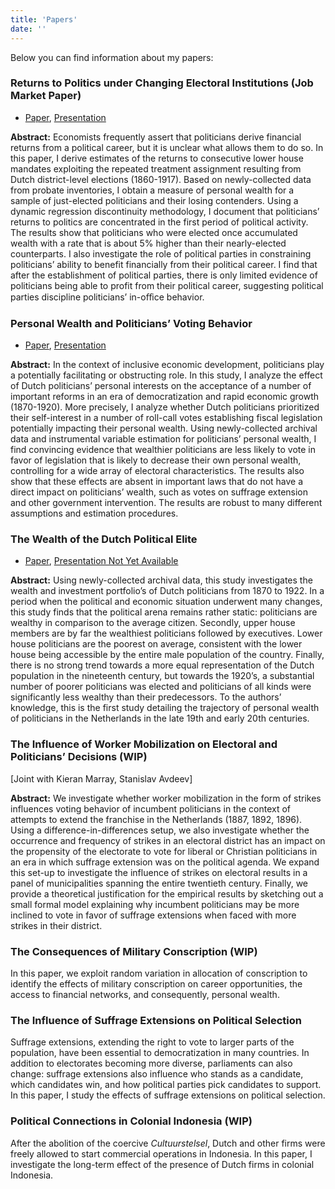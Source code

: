 ```yaml
---
title: 'Papers'
date: ''
---
```


Below you can find information about my papers:

### Returns to Politics under Changing Electoral Institutions (Job Market Paper)

- [Paper](/papers/polrents.pdf), [Presentation](/papers/pres_polrents.pdf)

**Abstract:** Economists frequently assert that politicians derive financial returns from a political career, but it is unclear what allows them to do so. In this paper, I derive estimates of the returns to consecutive lower house mandates exploiting the repeated treatment assignment resulting from Dutch district-level elections (1860-1917). Based on newly-collected data from probate inventories, I obtain a measure of personal wealth for a sample of just-elected politicians and their losing contenders. Using a dynamic regression discontinuity methodology, I document that politicians’ returns to politics are concentrated in the first period of political activity. The results show that politicians who were elected once accumulated wealth with a rate that is about 5% higher than their nearly-elected counterparts. I also investigate the role of political parties in constraining politicians’ ability to benefit financially from their political career. I find that after the establishment of political parties, there is only limited evidence of politicians being able to profit from their political career, suggesting political parties discipline politicians’ in-oﬀice behavior.

### Personal Wealth and Politicians' Voting Behavior

- [Paper](/papers/polelite_votingbehavior.pdf), [Presentation](/papers/pres_polelite_votingbehavior.pdf)

**Abstract:** In the context of inclusive economic development, politicians play a potentially facilitating or obstructing role. In this study, I analyze the effect of Dutch politicians' personal interests on the acceptance of a number of important reforms in an era of democratization and rapid economic growth (1870-1920). More precisely, I analyze whether Dutch politicians prioritized their self-interest in a number of roll-call votes establishing fiscal legislation potentially impacting their personal wealth. Using newly-collected archival data and instrumental variable estimation for politicians' personal wealth, I find convincing evidence that wealthier politicians are less likely to vote in favor of legislation that is likely to decrease their own personal wealth, controlling for a wide array of electoral characteristics. The results also show that these effects are absent in important laws that do not have a direct impact on politicians' wealth, such as votes on suffrage extension and other government intervention. The results are robust to many different assumptions and estimation procedures. 



### The Wealth of the Dutch Political Elite

- [Paper](/papers/wealth.pdf), [Presentation Not Yet Available](/)

**Abstract:** Using newly-collected archival data, this study investigates the wealth and investment portfolio’s of Dutch politicians from 1870 to 1922. In a period when the political and economic situation underwent many changes, this study finds that the political arena remains rather static: politicians are wealthy in comparison to the average citizen. Secondly, upper house members are by far the wealthiest politicians followed by executives. Lower house politicians are the poorest on average, consistent with the lower house being accessible by the entire male population of the country. Finally, there is no strong trend towards a more equal representation of the Dutch population in the nineteenth century, but towards the 1920’s, a substantial number of poorer politicians was elected and politicians of all kinds were significantly less wealthy than their predecessors. To the authors’ knowledge, this is the first study detailing the trajectory of personal wealth of politicians in the Netherlands in the late 19th and early 20th centuries.

### The Influence of Worker Mobilization on Electoral and Politicians' Decisions (WIP)

[Joint with Kieran Marray, Stanislav Avdeev]

**Abstract:** We investigate whether worker mobilization in the form of strikes influences voting behavior of incumbent politicians in the context of attempts to extend the franchise in the Netherlands (1887, 1892, 1896). Using a difference-in-differences setup, we also investigate whether the occurrence and frequency of strikes in an electoral district has an impact on the propensity of the electorate to vote for liberal or Christian politicians in an era in which suffrage extension was on the political agenda. We expand this set-up to investigate the influence of strikes on electoral results in a panel of municipalities spanning the entire twentieth century. Finally, we provide a theoretical justification for the empirical results by sketching out a small formal model explaining why incumbent politicians may be more inclined to vote in favor of suffrage extensions when faced with more strikes in their district.


### The Consequences of Military Conscription (WIP)

In this paper, we exploit random variation in allocation of conscription to identify the effects of military conscription on career opportunities, the access to financial networks, and consequently, personal wealth. 

### The Influence of Suffrage Extensions on Political Selection

Suffrage extensions, extending the right to vote to larger parts of the population, have been essential to democratization in many countries. In addition to electorates becoming more diverse, parliaments can also change: suffrage extensions also influence who stands as a candidate, which candidates win, and how political parties pick candidates to support. In this paper, I study the effects of suffrage extensions on political selection. 

### Political Connections in Colonial Indonesia (WIP)

After the abolition of the coercive _Cultuurstelsel_, Dutch and other firms were freely allowed to start commercial operations in Indonesia. In this paper, I investigate the long-term effect of the presence of Dutch firms in colonial Indonesia.




